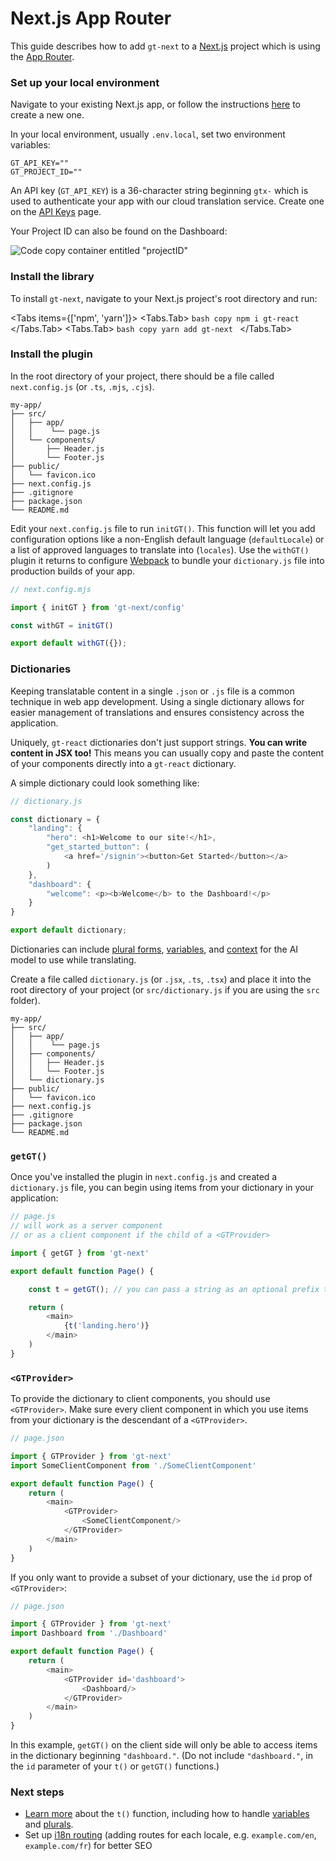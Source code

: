 
# Next.js App Router

This guide describes how to add `gt-next` to a [Next.js](https://nextjs.org) project which is using the [App Router](https://nextjs.org/docs#app-router-vs-pages-router).

<Steps>

### Set up your local environment

Navigate to your existing Next.js app, or follow the instructions [here](https://nextjs.org/docs/getting-started/installation) to create a new one.

In your local environment, usually `.env.local`, set two environment variables:

```.env copy
GT_API_KEY=""
GT_PROJECT_ID=""
```

An API key (`GT_API_KEY`) is a 36-character string beginning `gtx-` which is used to authenticate your app with our cloud translation service. Create one on the [API Keys](https://www.generaltranslation.com/dashboard/redirect/api-keys) page.

Your Project ID can also be found on the Dashboard:

![Code copy container entitled "projectID"](/screenshots/project_id.jpeg)

### Install the library

To install `gt-next`, navigate to your Next.js project's root directory and run: 

<Tabs items={['npm', 'yarn']}>
    <Tabs.Tab>
    ```bash copy
    npm i gt-react
    ```
    </Tabs.Tab>
    <Tabs.Tab>
    ```bash copy
    yarn add gt-next
    ```
    </Tabs.Tab>
</Tabs>

### Install the plugin

In the root directory of your project, there should be a file called `next.config.js` (or `.ts`, `.mjs`, `.cjs`).

```
my-app/
├── src/
│   ├── app/
│   │    └── page.js
│   └── components/
│       ├── Header.js
│       └── Footer.js
├── public/
│   └── favicon.ico
├── next.config.js
├── .gitignore
├── package.json
└── README.md
```

Edit your `next.config.js` file to run `initGT()`. This function will let you add configuration options like a non-English default language (`defaultLocale`) or a list of approved languages to translate into (`locales`). Use the `withGT()` plugin it returns to configure [Webpack](https://nextjs.org/docs/app/api-reference/next-config-js/webpack) to bundle your `dictionary.js` file into production builds of your app.

```js copy
// next.config.mjs

import { initGT } from 'gt-next/config'

const withGT = initGT()

export default withGT({});
```

</Steps>

### Dictionaries

Keeping translatable content in a single `.json` or `.js` file is a common technique in web app development.
Using a single dictionary allows for easier management of translations and ensures consistency across the application.

Uniquely, `gt-react` dictionaries don't just support strings. **You can write content in JSX too!**
This means you can usually copy and paste the content of your components directly into a `gt-react` dictionary.

A simple dictionary could look something like:

```js copy
// dictionary.js

const dictionary = {
    "landing": {
        "hero": <h1>Welcome to our site!</h1>,
        "get_started_button": (
            <a href='/signin'><button>Get Started</button></a>
        )
    },
    "dashboard": {
        "welcome": <p><b>Welcome</b> to the Dashboard!</p>
    }
}

export default dictionary;
```

Dictionaries can include [plural forms](/next#plurals), [variables](/next#variables), and [context](/dictionaries#context) for the AI model to use while translating.

Create a file called `dictionary.js` (or `.jsx`, `.ts`, `.tsx`) and place it into the root directory of your project (or `src/dictionary.js` if you are using the `src` folder).

```
my-app/
├── src/
│   ├── app/
│   │    └── page.js
│   ├── components/
│   │   ├── Header.js
│   │   └── Footer.js
│   └── dictionary.js
├── public/
│   └── favicon.ico
├── next.config.js
├── .gitignore
├── package.json
└── README.md
```

### `getGT()`

Once you've installed the plugin in `next.config.js` and created a `dictionary.js` file, you can begin using items from your dictionary in your application:

```javascript copy
// page.js
// will work as a server component
// or as a client component if the child of a <GTProvider>

import { getGT } from 'gt-next'

export default function Page() {

    const t = getGT(); // you can pass a string as an optional prefix to getGT()

    return (
        <main>
            {t('landing.hero')}
        </main>
    )
}
```

### `<GTProvider>`

To provide the dictionary to client components, you should use `<GTProvider>`. Make sure every client component in which you use items from your dictionary is the descendant of a `<GTProvider>`.

```javascript copy
// page.json

import { GTProvider } from 'gt-next'
import SomeClientComponent from './SomeClientComponent'

export default function Page() {
    return (
        <main>
            <GTProvider>
                <SomeClientComponent/>
            </GTProvider>
        </main>
    )
}
```

If you only want to provide a subset of your dictionary, use the `id` prop of `<GTProvider>`:

```javascript copy
// page.json

import { GTProvider } from 'gt-next'
import Dashboard from './Dashboard'

export default function Page() {
    return (
        <main>
            <GTProvider id='dashboard'>
                <Dashboard/>
            </GTProvider>
        </main>
    )
}
```

In this example, `getGT()` on the client side will only be able to access items in the dictionary beginning `"dashboard."`. (Do not include `"dashboard."`, in the `id` parameter of your `t()` or `getGT()` functions.)

### Next steps

- [Learn more](/next) about the `t()` function, including how to handle [variables](/next#variables) and [plurals](/next#plurals).
- Set up [i18n routing](/quickstarts/routing) (adding routes for each locale, e.g. `example.com/en`, `example.com/fr`) for better SEO